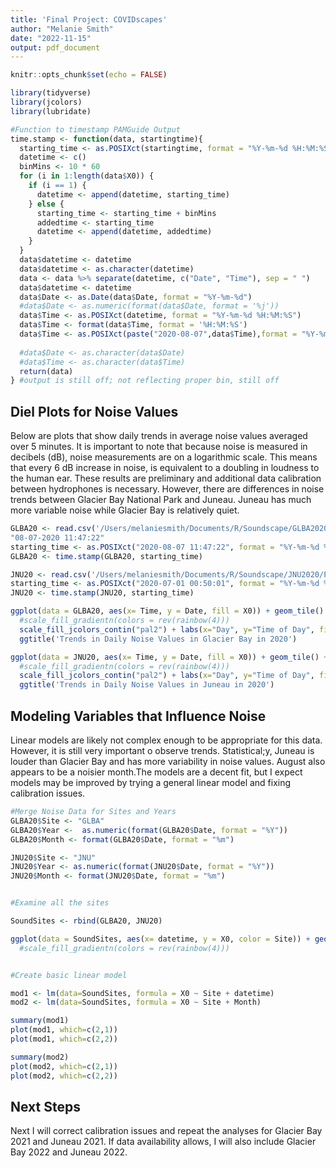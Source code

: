 ```yaml
---
title: 'Final Project: COVIDscapes'
author: "Melanie Smith"
date: "2022-11-15"
output: pdf_document
---
```


```r
knitr::opts_chunk$set(echo = FALSE)

library(tidyverse)
library(jcolors)
library(lubridate)

```

```r

#Function to timestamp PAMGuide Output
time.stamp <- function(data, startingtime){
  starting_time <- as.POSIXct(startingtime, format = "%Y-%m-%d %H:%M:%S")
  datetime <- c()
  binMins <- 10 * 60
  for (i in 1:length(data$X0)) {
    if (i == 1) {
      datetime <- append(datetime, starting_time)
    } else {
      starting_time <- starting_time + binMins
      addedtime <- starting_time
      datetime <- append(datetime, addedtime)
    }
  }
  data$datetime <- datetime
  data$datetime <- as.character(datetime)
  data <- data %>% separate(datetime, c("Date", "Time"), sep = " ")
  data$datetime <- datetime
  data$Date <- as.Date(data$Date, format = "%Y-%m-%d")
  #data$Date <- as.numeric(format(data$Date, format = '%j'))
  data$Time <- as.POSIXct(datetime, format = "%Y-%m-%d %H:%M:%S")
  data$Time <- format(data$Time, format = '%H:%M:%S')
  data$Time <- as.POSIXct(paste("2020-08-07",data$Time),format = "%Y-%m-%d %H:%M:%S")
  
  #data$Date <- as.character(data$Date)
  #data$Time <- as.character(data$Time)
  return(data)
} #output is still off; not reflecting proper bin, still off

```

## Diel Plots for Noise Values

Below are plots that show daily trends in average noise values averaged over 5 minutes. It is important to note that because noise is measured in decibels (dB), noise measurements are on a logarithmic scale. This means that every 6 dB increase in noise, is equivalent to a doubling in loudness to the human ear. These results are preliminary and additional data calibration between hydrophones is necessary. However, there are differences in noise trends between Glacier Bay National Park and Juneau. Juneau has much more variable noise while Glacier Bay is relatively quiet.

```r

GLBA20 <- read.csv('/Users/melaniesmith/Documents/R/Soundscape/GLBA2020/PAMGuide_Batch_Broadband_Abs_48000ptHannWindow_50pcOlap.csv')
"08-07-2020 11:47:22"
starting_time <- as.POSIXct("2020-08-07 11:47:22", format = "%Y-%m-%d %H:%M:%S")
GLBA20 <- time.stamp(GLBA20, starting_time)

JNU20 <- read.csv('/Users/melaniesmith/Documents/R/Soundscape/JNU2020/PAMGuide_Batch_Broadband_Abs_48000ptHannWindow_50pcOlap.csv')
starting_time <- as.POSIXct("2020-07-01 00:50:01", format = "%Y-%m-%d %H:%M:%S")
JNU20 <- time.stamp(JNU20, starting_time)

```

```r

ggplot(data = GLBA20, aes(x= Time, y = Date, fill = X0)) + geom_tile() + 
  #scale_fill_gradientn(colors = rev(rainbow(4)))
  scale_fill_jcolors_contin("pal2") + labs(x="Day", y="Time of Day", fill="RMS Broadband Noise (dB)") +
  ggtitle('Trends in Daily Noise Values in Glacier Bay in 2020')

ggplot(data = JNU20, aes(x= Time, y = Date, fill = X0)) + geom_tile() + 
  #scale_fill_gradientn(colors = rev(rainbow(4)))
  scale_fill_jcolors_contin("pal2") + labs(x="Day", y="Time of Day", fill="RMS Broadband Noise (dB") +
  ggtitle('Trends in Daily Noise Values in Juneau in 2020')

```

## Modeling Variables that Influence Noise

Linear models are likely not complex enough to be appropriate for this data. However, it is still very important o observe trends. Statistical;y, Juneau is louder than Glacier Bay and has more variability in noise values. August also appears to be a noisier month.The models are a decent fit, but I expect models may be improved by trying a general linear model and fixing calibration issues.


```r

#Merge Noise Data for Sites and Years
GLBA20$Site <- "GLBA"
GLBA20$Year <-  as.numeric(format(GLBA20$Date, format = "%Y"))
GLBA20$Month <- format(GLBA20$Date, format = "%m")

JNU20$Site <- "JNU"
JNU20$Year <- as.numeric(format(JNU20$Date, format = "%Y"))
JNU20$Month <- format(JNU20$Date, format = "%m")


#Examine all the sites

SoundSites <- rbind(GLBA20, JNU20)

ggplot(data = SoundSites, aes(x= datetime, y = X0, color = Site)) + geom_point()
  #scale_fill_gradientn(colors = rev(rainbow(4)))


#Create basic linear model

mod1 <- lm(data=SoundSites, formula = X0 ~ Site + datetime)
mod2 <- lm(data=SoundSites, formula = X0 ~ Site + Month)

summary(mod1)
plot(mod1, which=c(2,1))
plot(mod1, which=c(2,2))

summary(mod2)
plot(mod2, which=c(2,1))
plot(mod2, which=c(2,2))


```

## Next Steps

Next I will correct calibration issues and repeat the analyses for Glacier Bay 2021 and Juneau 2021. If data availability allows, I will also include Glacier Bay 2022 and Juneau 2022.